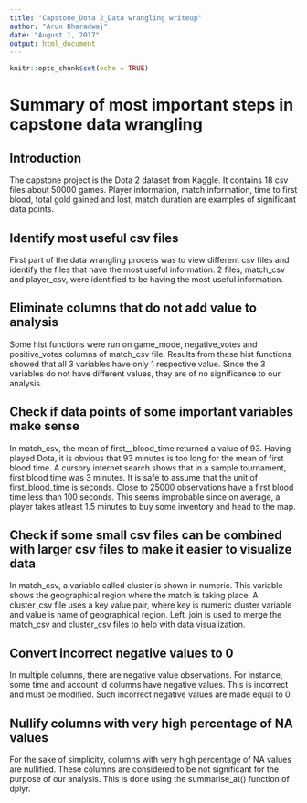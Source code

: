 ```yaml
---
title: "Capstone_Dota 2_Data wrangling writeup"
author: "Arun Bharadwaj"
date: "August 1, 2017"
output: html_document
---
```


```r
knitr::opts_chunk$set(echo = TRUE)
```

# Summary of most important steps in capstone data wrangling

## Introduction
The capstone project is the Dota 2 dataset from Kaggle. It contains 18 csv files about 50000 games. Player information, match information, time to first blood, total gold gained and lost, match duration are examples of significant data points. 

## Identify most useful csv files
First part of the data wrangling process was to view different csv files and identify the files that have the most useful information. 2 files, match_csv and player_csv, were identified to be having the most useful information. 

## Eliminate columns that do not add value to analysis
Some hist functions were run on game_mode, negative_votes and positive_votes columns of match_csv file. Results from these hist functions showed that all 3 variables have only 1 respective value. Since the 3 variables do not have different values, they are of no significance to our analysis.

## Check if data points of some important variables make sense 
In match_csv, the mean of first__blood_time returned a value of 93. Having played Dota, it is obvious that 93 minutes is too long for the mean of first blood time. A cursory internet search shows that in a sample tournament, first blood time was 3 minutes. It is safe to assume that the unit of first_blood_time is seconds. Close to 25000 observations have a first blood time less than 100 seconds. This seems improbable since on average, a player takes atleast 1.5 minutes to buy some inventory and head to the map. 

## Check if some small csv files can be combined with larger csv files to make it easier to visualize data
In match_csv, a variable called cluster is shown in numeric. This variable shows the geographical region where the match is taking place. A cluster_csv file uses a key value pair, where key is numeric cluster variable and value is name of geographical region. Left_join is used to merge the match_csv and cluster_csv files to help with data visualization.

## Convert incorrect negative values to 0
In multiple columns, there are negative value observations. For instance, some time and account id columns have negative values. This is incorrect and must be modified. Such incorrect negative values are made equal to 0.

## Nullify columns with very high percentage of NA values
For the sake of simplicity, columns with very high percentage of NA values are nullified. These columns are considered to be not significant for the purpose of our analysis. This is done using the summarise_at() function of dplyr.